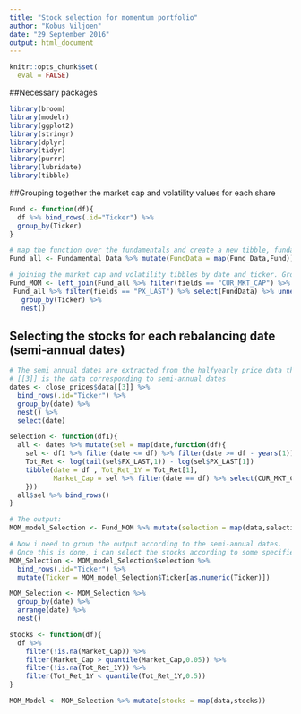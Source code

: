 ```yaml
---
title: "Stock selection for momentum portfolio"
author: "Kobus Viljoen"
date: "29 September 2016"
output: html_document
---
```

```r
knitr::opts_chunk$set(
  eval = FALSE)
```

##Necessary packages
```r
library(broom)
library(modelr)
library(ggplot2)
library(stringr)
library(dplyr)
library(tidyr)
library(purrr)
library(lubridate)
library(tibble)
```


##Grouping together the market cap and volatility values for each share
```r
Fund <- function(df){
  df %>% bind_rows(.id="Ticker") %>%
  group_by(Ticker)
}

# map the function over the fundamentals and create a new tibble, fundamental all named Fund_all
Fund_all <- Fundamental_Data %>% mutate(FundData = map(Fund_Data,Fund))

# joining the market cap and volatility tibbles by date and ticker. Group by ticker and nest
Fund_MOM <- left_join(Fund_all %>% filter(fields == "CUR_MKT_CAP") %>% select(FundData) %>% unnest(),
 Fund_all %>% filter(fields == "PX_LAST") %>% select(FundData) %>% unnest()) %>%
   group_by(Ticker) %>%
   nest()
```


## Selecting the stocks for each rebalancing date (semi-annual dates)
```r
# The semi annual dates are extracted from the halfyearly price data that was extracted from bloomberg
# [[3]] is the data corresponding to semi-annual dates
dates <- close_prices$data[[3]] %>% 
  bind_rows(.id="Ticker") %>% 
  group_by(date) %>% 
  nest() %>% 
  select(date)

selection <- function(df1){
  all <- dates %>% mutate(sel = map(date,function(df){
    sel <- df1 %>% filter(date <= df) %>% filter(date >= df - years(1))
    Tot_Ret <- log(tail(sel$PX_LAST,1)) - log(sel$PX_LAST[1])
    tibble(date = df , Tot_Ret_1Y = Tot_Ret[1],
           Market_Cap = sel %>% filter(date == df) %>% select(CUR_MKT_CAP) %>% as.numeric())
    }))
  all$sel %>% bind_rows()
}

# The output:
MOM_model_Selection <- Fund_MOM %>% mutate(selection = map(data,selection))

# Now i need to group the output according to the semi-annual dates.
# Once this is done, i can select the stocks according to some specified rule (Low volatility in this case)
MOM_Selection <- MOM_model_Selection$selection %>% 
  bind_rows(.id="Ticker") %>%
  mutate(Ticker = MOM_model_Selection$Ticker[as.numeric(Ticker)])

MOM_Selection <- MOM_Selection %>% 
  group_by(date) %>% 
  arrange(date) %>% 
  nest()

stocks <- function(df){
  df %>%
    filter(!is.na(Market_Cap)) %>% 
    filter(Market_Cap > quantile(Market_Cap,0.05)) %>%
    filter(!is.na(Tot_Ret_1Y)) %>%
    filter(Tot_Ret_1Y < quantile(Tot_Ret_1Y,0.5))
}

MOM_Model <- MOM_Selection %>% mutate(stocks = map(data,stocks))
```


